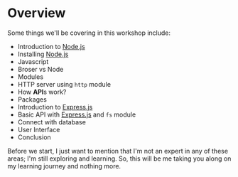 # Overview

Some things we'll be covering in this workshop include:
- Introduction to [Node.js](https://nodejs.org/en)
- Installing [Node.js](https://nodejs.org/en)
- Javascript
- Broser vs Node
- Modules
- HTTP server using `http` module
- How **API**s work?
- Packages
- Introduction to [Express.js](https://expressjs.com/)
- Basic API with [Express.js](https://expressjs.com/) and `fs` module
- Connect with database
- User Interface
- Conclusion

Before we start, I just want to mention that I'm not an expert in any of these areas; I'm still exploring and learning.
So, this will be me taking you along on my learning journey and nothing more.
